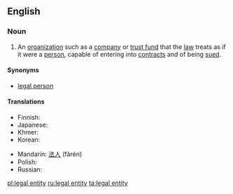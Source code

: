 {{also|legal-entity}}
==English==
{{wikipedia|lang=en}}

===Noun===
{{en-noun|head=[[legal]] [[entity]]|legal entities}}

# An [[organization]] such as a [[company]] or [[trust fund]] that the [[law]] treats as if it were a [[person]], capable of entering into [[contract]]s and of being [[sued]].

====Synonyms====
* [[legal person]]

====Translations====
{{trans-top|organisation that the law treats as a legal person}}
* Finnish: {{t+|fi|oikeushenkilö}}
* Japanese: {{t|ja|法人|tr=hōjin}}
* Khmer: {{t|km|និតិបុគ្គល|tr=niteh bokol}}
* Korean: {{t|ko|법인|tr=beob in}}
{{trans-mid}}
* Mandarin: [[法人]] (fǎrén)
* Polish: {{t|pl|osoba prawna}}
* Russian: {{t+|ru|юридическое лицо|n|sc=Cyrl|tr=juridíčeskoje licó|alt=юриди́ческое лицо́}}
{{trans-bottom}}


[[pl:legal entity]]
[[ru:legal entity]]
[[ta:legal entity]]